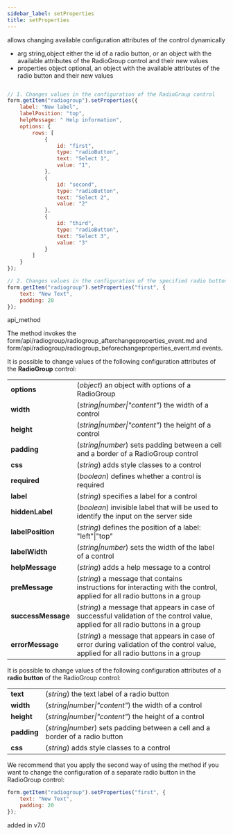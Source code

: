 ```yaml
---
sidebar_label: setProperties
title: setProperties
---
```



          


<Short>
 allows changing available configuration attributes of the control dynamically


</Short>



- arg	string,object      either the id of a radio button, or an object with the available attributes of the RadioGroup control and their new values
- properties	    object      optional, an object with the available attributes of the radio button and their new values



~~~js

// 1. Changes values in the configuration of the RadioGroup control
form.getItem("radiogroup").setProperties({
    label: "New label",
    labelPosition: "top",
    helpMessage: " Help information",
    options: {
        rows: [
            {
                id: "first",
                type: "radioButton",
                text: "Select 1",
                value: "1",
            },
            {
                id: "second",
                type: "radioButton",
                text: "Select 2",
                value: "2"
            },
            {
                id: "third",
                type: "radioButton",
                text: "Select 3",
                value: "3"
            }
        ]
    }
});

// 2. Changes values in the configuration of the specified radio button of the control
form.getItem("radiogroup").setProperties("first", {
    text: "New Text",
	padding: 20
});

~~~
 api_method

<Descr>

The method invokes the form/api/radiogroup/radiogroup_afterchangeproperties_event.md and form/api/radiogroup/radiogroup_beforechangeproperties_event.md events.

It is possible to change values of the following configuration attributes of the <strong>RadioGroup</strong> control:

<table class="webixdoc_links">
	<tbody>
		<tr>
			<td class="webixdoc_links0"><b>options</b></td>
			<td>(<i>object</i>) an object with options of a RadioGroup</td>
		</tr>
		<tr>
			<td class="webixdoc_links0"><b>width</b></td>
			<td>(<i>string|number|"content"</i>) the width of a control</td>
		</tr>
		<tr>
			<td class="webixdoc_links0"><b>height</b></td>
			<td>(<i>string|number|"content"</i>) the height of a control</td>
		</tr>
			<tr>
			<td class="webixdoc_links0"><b>padding</b></td>
			<td>(<i>string|number</i>) sets padding between a cell and a border of a RadioGroup control</td>
		</tr>
		<tr>
			<td class="webixdoc_links0"><b>css</b></td>
			<td>(<i>string</i>) adds style classes to a control</td>
		</tr>
		<tr>
			<td class="webixdoc_links0"><b>required</b></td>
			<td>(<i>boolean</i>) defines whether a control is required</td>
		</tr>
		<tr>
			<td class="webixdoc_links0"><b>label</b></td>
			<td>(<i>string</i>) specifies a label for a control</td>
		</tr>
    <tr>
			<td class="webixdoc_links0"><b>hiddenLabel</b></td>
			<td>(<i>boolean</i>) invisible label that will be used to identify the input on the server side</td>
		</tr>
    <tr>
			<td class="webixdoc_links0"><b>labelPosition</b></td>
			<td>(<i>string</i>) defines the position of a label: "left"|"top"</td>
		</tr>
    <tr>
			<td class="webixdoc_links0"><b>labelWidth</b></td>
			<td>(<i>string|number</i>) sets the width of the label of a control</td>
		</tr>
    <tr>
			<td class="webixdoc_links0"><b>helpMessage</b></td>
			<td>(<i>string</i>) adds a help message to a control</td>
		</tr>
		<tr>
			<td class="webixdoc_links0"><b>preMessage</b></td>
			<td>(<i>string</i>) a message that contains instructions for interacting with the control, applied for all radio buttons in a group</td>
		</tr>
		<tr>
			<td class="webixdoc_links0"><b>successMessage</b></td>
			<td>(<i>string</i>) a message that appears in case of successful validation of the control value, applied for all radio buttons in a group</td>
		</tr>
		<tr>
			<td class="webixdoc_links0"><b>errorMessage</b></td>
			<td>(<i>string</i>) a message that appears in case of error during validation of the control value, applied for all radio buttons in a group</td>
		</tr>
    </tbody>
</table>

It is possible to change values of the following configuration attributes of a <strong>radio button</strong> of the RadioGroup control:

<table class="webixdoc_links">
	<tbody>
		<tr>
			<td class="webixdoc_links0"><b>text</b></td>
			<td>(<i>string</i>) the text label of a radio button</td>
		</tr>
		<tr>
			<td class="webixdoc_links0"><b>width</b></td>
			<td>(<i>string|number|"content"</i>) the width of a control</td>
		</tr>
		<tr>
			<td class="webixdoc_links0"><b>height</b></td>
			<td>(<i>string|number|"content"</i>) the height of a control</td>
		</tr>
		<tr>
			<td class="webixdoc_links0"><b>padding</b></td>
			<td>(<i>string|number</i>) sets padding between a cell and a border of a radio button</td>
		</tr>
		<tr>
			<td class="webixdoc_links0"><b>css</b></td>
			<td>(<i>string</i>) adds style classes to a control</td>
		</tr>
    </tbody>
</table>

We recommend that you apply the second way of using the method if you want to change the configuration of a separate radio button in the RadioGroup control:

~~~js
form.getItem("radiogroup").setProperties("first", {
    text: "New Text",
	padding: 20
});
~~~


</Descr>


 added in v7.0


